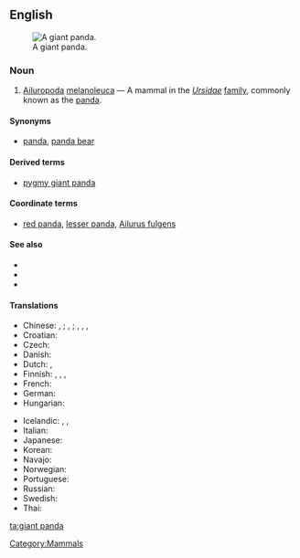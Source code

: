 ==English==
[[Image:Panda.jpg|thumb|A giant panda.]]

===Noun===
{{en-noun|sg=[[giant]] [[panda]]}}

# [[Ailuropoda]] [[melanoleuca]] &mdash; A mammal in the ''[[Ursidae]]'' [[family]], commonly known as the [[panda]].

====Synonyms====
* {{sense|mammal}} [[panda]], [[panda bear]]

====Derived terms====
* [[pygmy giant panda]]

====Coordinate terms====
* {{sense|mammal}} [[red panda]], [[lesser panda]], [[w:red panda|Ailurus fulgens]] {{i|at Wikipedia}}

====See also====
* {{pedialite}}
* {{specieslite|Ailuropoda melanoleuca}}
* {{commonslite|Ailuropoda_melanoleuca}}

====Translations====
{{trans-top|mammal}}
* Chinese: {{t-|cmn|熊貓|sc=Hani}}, {{t-|cmn|熊猫|tr=xióngmāo|sc=Hani}}; {{t|cmn|大熊貓|sc=Hani}}, {{t|cmn|大熊猫|tr=dàxióngmāo|sc=Hani}}; {{t|cmn|貓熊|sc=Hani}}, {{t|cmn|猫熊|tr=māoxióng|sc=Hani}}, {{t|cmn|大貓熊|sc=Hani}}, {{t|cmn|大猫熊|tr=dàmāoxióng|sc=Hani}}
* Croatian: {{t-|hr|panda|f}}
* Czech: {{t-|cs|panda velká|f}}
* Danish: {{t-|da|panda|m}}
* Dutch: {{t-|nl|panda|m}}, {{t|nl|pandabeer|m}}
* Finnish: {{t-|fi|isopanda}}, {{t-|fi|jättiläispanda}}, {{t+|fi|panda}}, {{t+|fi|pandakarhu}}
* French: {{t|fr|ours panda|m}}
* German: {{t+|de|Panda}}
* Hungarian: {{t-|hu|óriáspanda}}
{{trans-mid}}
* Icelandic: {{t-|is|panda|f}}, {{t|is|pandabjörn|m}}, {{t|is|pandabirna|f}}
* Italian: {{t-|it|panda|m}}
* Japanese: {{t|ja|パンダ|tr=panda}}
* Korean: {{t|ko|판다|tr=panda|sc=Hang}}
* Navajo: {{tø|nv|shash łizhin dóó łigaígíí}}
* Norwegian: {{t-|no|panda|m}}
* Portuguese: {{t+|pt|panda|m}}
* Russian: {{t+|ru|панда|f}}
* Swedish: {{t-|sv|panda|c}}
* Thai: {{t-|th|หมีแพนด้า|tr=mi-pan-da}}
{{trans-bottom}}

[[Category:Mammals]]

[[ta:giant panda]]